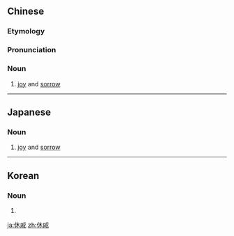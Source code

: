 ==Chinese==
{{zh-forms}}

===Etymology===
{{rfe|lang=zh}}

===Pronunciation===
{{zh-pron
|m=xiūqī
|c=jau1 cik1
|mn=hiu-chhek
|cat=n
}}

===Noun===
{{zh-noun}}

# [[joy]] and [[sorrow]]

----

==Japanese==
{{ja-kanjitab|きゅう|せき|yomi=on}}

===Noun===
{{ja-noun|きゅうせき}}

# [[joy]] and [[sorrow]]

----

==Korean==
{{ko-hanjatab}}

===Noun===
{{ko-noun|hj|hangeul=휴척}}

# {{hanja form of|휴척|[[joy]] and [[sorrow]]}}

[[ja:休戚]]
[[zh:休戚]]